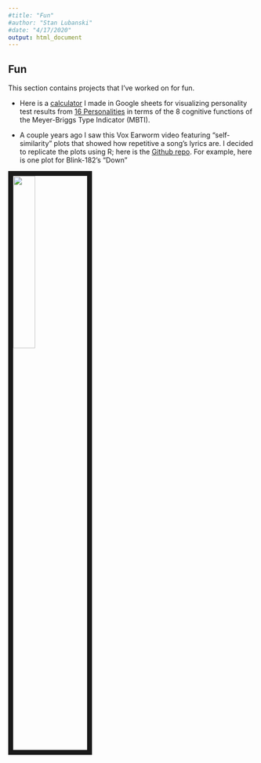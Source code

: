 ---
#title: "Fun"
#author: "Stan Lubanski"
#date: "4/17/2020"
output: html_document
---
  
## Fun

This section contains projects that I've worked on for fun.

- Here is a [calculator](https://drive.google.com/open?id=1NlDphKzRDpHTy5k1IT-9ityXWW37Twim) I made in Google sheets for visualizing personality test results from [16 Personalities](https://www.16personalities.com/) in terms of the 8 cognitive functions of the Meyer-Briggs Type Indicator (MBTI). 

- A couple years ago I saw this Vox Earworm video featuring "self-similarity" plots that showed how repetitive a song's lyrics are. I decided to replicate the plots using R; here is the [Github repo](https://github.com/SALubanski/lyric-self-similarity-plots). For example, here is one plot for Blink-182's "Down" 

<img src="images/blink_182_-_down_self-sim_plot.png" style="width:30%; border:10px solid; margin-right: 20px" align="left">
